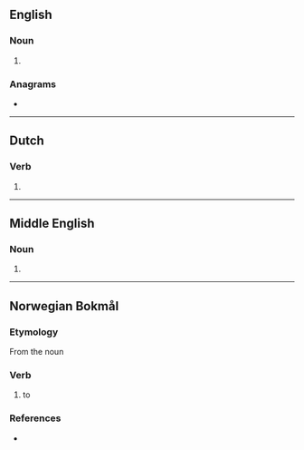 ==English==

===Noun===
{{en-noun}}

# {{obsolete spelling of|storm|lang=en}}

===Anagrams===
* {{anagrams|en|a=emorst|Morets|Strome|Tomers|metros|romset}}

----

==Dutch==

===Verb===
{{nl-verb-form}}

# {{nl-verb form of|n=sg|t=pres|m=subj|stormen}}

----

==Middle English==

===Noun===
{{head|enm|noun}}

# {{alternative form of|storm|lang=enm}}

----

==Norwegian Bokmål==

===Etymology===
From the noun {{m|nb|storm}}

===Verb===
{{head|nb|verb|imperative|storm|present tense|stormer|passive|stormes|simple past and past participle|storma|or|stormet|present participle|stormende}}

# to {{l|en|storm}}

===References===
* {{R:The Bokmål Dictionary}}